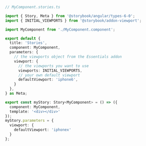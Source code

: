 ```ts
// MyComponent.stories.ts

import { Story, Meta } from '@storybook/angular/types-6-0';
import { INITIAL_VIEWPORTS } from '@storybook/addon-viewport';

import MyComponent from './MyComponent.component';

export default {
  title: 'Stories',
  component: MyComponent, 
  parameters: {
    // the viewports object from the Essentials addon
    viewport: {
      // the viewports you want to use
      viewports: INITIAL_VIEWPORTS,
      // your own default viewport
      defaultViewport: 'iphone6',
    }
  },
} as Meta;

export const myStory: Story<MyComponent> = () => ({
  component: MyComponent,
  template: '<div></div>'
});
myStory.parameters = {
  viewport: {
    defaultViewport: 'iphonex'
  }
};
```